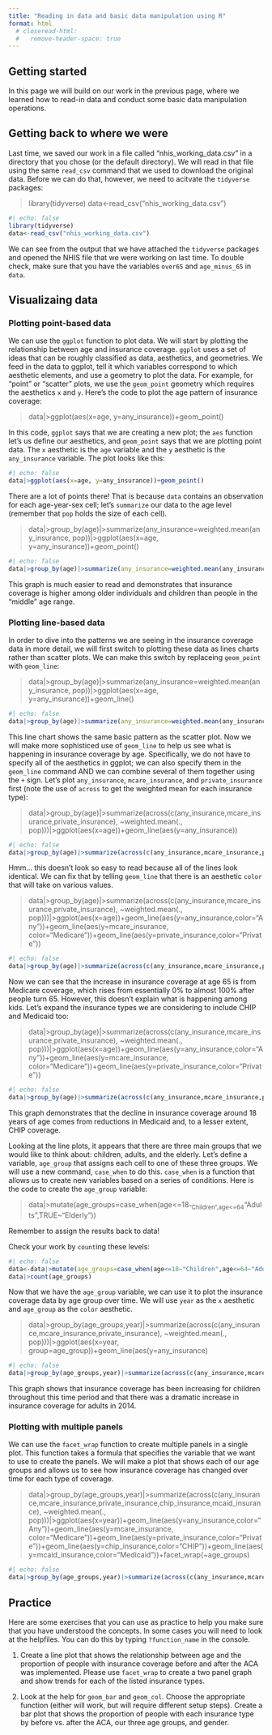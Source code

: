 ```yaml
---
title: "Reading in data and basic data manipulation using R"
format: html
  # closeread-html:
  #   remove-header-space: true
---
```


## Getting started

In this page we will build on our work in the previous page, where we learned how to read-in data and conduct some basic data manipulation operations.

## Getting back to where we were

Last time, we saved our work in a file called "nhis_working_data.csv" in a directory that you chose (or the default directory). We will read in that file using the same `read_csv` command that we used to download the original data. Before we can do that, however, we need to acitvate the `tidyverse` packages:

> library(tidyverse) data\<-read_csv("nhis_working_data.csv")

```r
#| echo: false
library(tidyverse)
data<-read_csv("nhis_working_data.csv")

```

We can see from the output that we have attached the `tidyverse` packages and opened the NHIS file that we were working on last time. To double check, make sure that you have the variables `over65` and `age_minus_65` in `data`.

## Visualizaing data

### Plotting point-based data

We can use the `ggplot` function to plot data. We will start by plotting the relationship between age and insurance coverage. `ggplot` uses a set of ideas that can be roughly classified as data, aesthetics, and geometries. We feed in the data to ggplot, tell it which variables correspond to which aesthetic elements, and use a geometry to plot the data. For example, for "point" or "scatter" plots, we use the `geom_point` geometry which requires the aesthetics `x` and `y`. Here's the code to plot the age pattern of insurance coverage:

> data\|\>ggplot(aes(x=age, y=any_insurance))+geom_point()

In this code, `ggplot` says that we are creating a new plot; the `aes` function let's us define our aesthetics, and `geom_point` says that we are plotting point data. The `x` aesthetic is the `age` variable and the `y` aesthetic is the `any_insurance` variable. The plot looks like this:

```r
#| echo: false
data|>ggplot(aes(x=age, y=any_insurance))+geom_point()
```

There are a lot of points there! That is because `data` contains an observation for each age-year-sex cell; let's `summarize` our data to the age level (remember that `pop` holds the size of each cell).

> data\|\>group_by(age)\|\>summarize(any_insurance=weighted.mean(any_insurance, pop))\|\>ggplot(aes(x=age, y=any_insurance))+geom_point()

```r
#| echo: false
data|>group_by(age)|>summarize(any_insurance=weighted.mean(any_insurance, pop))|>ggplot(aes(x=age, y=any_insurance))+geom_point()
```

This graph is much easier to read and demonstrates that insurance coverage is higher among older individuals and children than people in the "middle" age range.

### Plotting line-based data

In order to dive into the patterns we are seeing in the insurance coverage data in more detail, we will first switch to plotting these data as lines charts rather than scatter plots. We can make this switch by replaceing `geom_point` with `geom_line`:

> data\|\>group_by(age)\|\>summarize(any_insurance=weighted.mean(any_insurance, pop))\|\>ggplot(aes(x=age, y=any_insurance))+geom_line()

```r
#| echo: false
data|>group_by(age)|>summarize(any_insurance=weighted.mean(any_insurance, pop))|>ggplot(aes(x=age, y=any_insurance))+geom_line()
```

This line chart shows the same basic pattern as the scatter plot. Now we will make more sophisticed use of `geom_line` to help us see what is happening in insurance coverage by age. Specifically, we do not have to specify all of the aesthetics in ggplot; we can also specify them in the `geom_line` command AND we can combine several of them together using the `+` sign. Let's plot `any_insurance`, `mcare_insurance`, and `private_insurance` first (note the use of `across` to get the weighted mean for each insurance type):

> data\|\>group_by(age)\|\>summarize(across(c(any_insurance,mcare_insurance,private_insurance), \~weighted.mean(., pop)))\|\>ggplot(aes(x=age))+geom_line(aes(y=any_insurance))

```r
#| echo: false
data|>group_by(age)|>summarize(across(c(any_insurance,mcare_insurance,private_insurance), ~weighted.mean(., pop)))|>ggplot(aes(x=age))+geom_line(aes(y=any_insurance))+geom_line(aes(y=mcare_insurance))+geom_line(aes(y=private_insurance))
```

Hmm... this doesn't look so easy to read because all of the lines look identical. We can fix that by telling `geom_line` that there is an aesthetic `color` that will take on various values.

> data\|\>group_by(age)\|\>summarize(across(c(any_insurance,mcare_insurance,private_insurance), \~weighted.mean(., pop)))\|\>ggplot(aes(x=age))+geom_line(aes(y=any_insurance,color="Any"))+geom_line(aes(y=mcare_insurance, color="Medicare"))+geom_line(aes(y=private_insurance,color="Private"))

```r
#| echo: false
data|>group_by(age)|>summarize(across(c(any_insurance,mcare_insurance,private_insurance), ~weighted.mean(., pop)))|>ggplot(aes(x=age))+geom_line(aes(y=any_insurance,color="Any"))+geom_line(aes(y=mcare_insurance, color="Medicare"))+geom_line(aes(y=private_insurance,color="Private"))
```

Now we can see that the increase in insurance coverage at age 65 is from Medicare coverage, which rises from essentially 0% to almost 100% after people turn 65. However, this doesn't explain what is happening among kids. Let's expand the insurance types we are considering to include CHIP and Medicaid too:

> data\|\>group_by(age)\|\>summarize(across(c(any_insurance,mcare_insurance,private_insurance), \~weighted.mean(., pop)))\|\>ggplot(aes(x=age))+geom_line(aes(y=any_insurance,color="Any"))+geom_line(aes(y=mcare_insurance, color="Medicare"))+geom_line(aes(y=private_insurance,color="Private"))

```r
#| echo: false
data|>group_by(age)|>summarize(across(c(any_insurance,mcare_insurance,private_insurance,chip_insurance,mcaid_insurance), ~weighted.mean(., pop)))|>ggplot(aes(x=age))+geom_line(aes(y=any_insurance,color="Any"))+geom_line(aes(y=mcare_insurance, color="Medicare"))+geom_line(aes(y=private_insurance,color="Private"))+geom_line(aes(y=chip_insurance,color="CHIP"))+geom_line(aes(y=mcaid_insurance,color="Medicaid"))
```

This graph demonstrates that the decline in insurance coverage around 18 years of age comes from reductions in Medicaid and, to a lesser extent, CHIP coverage.

Looking at the line plots, it appears that there are three main groups that we would like to think about: children, adults, and the elderly. Let's define a variable, `age_group` that assigns each cell to one of these three groups. We will use a new command, `case_when` to do this. `case_when` is a function that allows us to create new variables based on a series of conditions. Here is the code to create the `age_group` variable:

> data\|\>mutate(age_groups=case_when(age\<=18~"Children",age\<=64~"Adults",TRUE\~"Elderly"))

Remember to assign the results back to data!

Check your work by `count`ing these levels:

```r
#| echo: false
data<-data|>mutate(age_groups=case_when(age<=18~"Children",age<=64~"Adults",TRUE~"Elderly"))
data|>count(age_groups)
```

Now that we have the `age_group` variable, we can use it to plot the insurance coverage data by age group over time. We will use `year` as the `x` aesthetic and `age_group` as the `color` aesthetic.

> data\|\>group_by(age_groups,year)\|\>summarize(across(c(any_insurance,mcare_insurance,private_insurance), \~weighted.mean(., pop)))\|\>ggplot(aes(x=year, group=age_group))+geom_line(aes(y=any_insurance)

```r
#| echo: false
data|>group_by(age_groups,year)|>summarize(across(c(any_insurance,mcare_insurance,private_insurance), ~weighted.mean(., pop)))|>ggplot(aes(x=year, color=age_groups))+geom_line(aes(y=any_insurance))
```

This graph shows that insurance coverage has been increasing for children throughout this time period and that there was a dramatic increase in insurance coverage for adults in 2014.

### Plotting with multiple panels

We can use the `facet_wrap` function to create multiple panels in a single plot. This function takes a formula that specifies the variable that we want to use to create the panels. We will make a plot that shows each of our age groups and allows us to see how insurance coverage has changed over time for each type of coverage.

> data\|\>group_by(age_groups,year)\|\>summarize(across(c(any_insurance,mcare_insurance,private_insurance,chip_insurance,mcaid_insurance), \~weighted.mean(., pop)))\|\>ggplot(aes(x=year))+geom_line(aes(y=any_insurance,color="Any"))+geom_line(aes(y=mcare_insurance, color="Medicare"))+geom_line(aes(y=private_insurance,color="Private"))+geom_line(aes(y=chip_insurance,color="CHIP"))+geom_line(aes(y=mcaid_insurance,color="Medicaid"))+facet_wrap(\~age_groups)

```r
#| echo: false
data|>group_by(age_groups,year)|>summarize(across(c(any_insurance,mcare_insurance,private_insurance,chip_insurance,mcaid_insurance), ~weighted.mean(., pop)))|>ggplot(aes(x=year))+geom_line(aes(y=any_insurance,color="Any"))+geom_line(aes(y=mcare_insurance, color="Medicare"))+geom_line(aes(y=private_insurance,color="Private"))+geom_line(aes(y=chip_insurance,color="CHIP"))+geom_line(aes(y=mcaid_insurance,color="Medicaid"))+facet_wrap(~age_groups)
```

## Practice

Here are some exercises that you can use as practice to help you make sure that you have understood the concepts. In some cases you will need to look at the helpfiles. You can do this by typing `?function_name` in the console.

1.  Create a line plot that shows the relationship between age and the proportion of people with insurance coverage before and after the ACA was implemented. Please use `facet_wrap` to create a two panel graph and show trends for each of the listed insurance types.

2.  Look at the help for `geom_bar` and `geom_col`. Choose the appropriate function (either will work, but will require different setup steps). Create a bar plot that shows the proportion of people with each insurance type by before vs. after the ACA, our three age groups, and gender.
